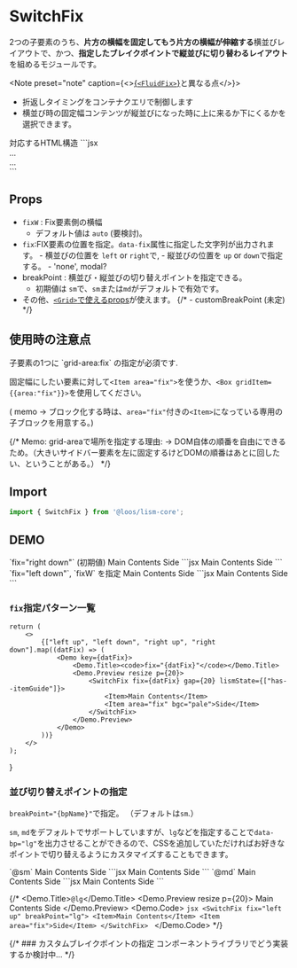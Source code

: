 

# SwitchFix

2つの子要素のうち、**片方の横幅を固定してもう片方の横幅が伸縮する**横並びレイアウトで、かつ、**指定したブレイクポイントで縦並びに切り替わるレイアウト**を組めるモジュールです。


<Note preset="note" caption={<><a href="/docs/components/FluidFix">{`<FluidFix>`}</a>と異なる点</>}>
- 折返しタイミングをコンテナクエリで制御します
- 横並び時の固定幅コンテンツが縦並びになった時に上に来るか下にくるかを選択できます。
</Note>


<Demo>
	<Demo.Title>対応するHTML構造</Demo.Title>
	<Demo.Code>
	```jsx
	<div class="l--switchFix">
		<div class="is--item">...</div>
		<div class="is--item -ga:fix">...</div>
	</div>
	```
	</Demo.Code>
</Demo>


## Props

- `fixW` : Fix要素側の横幅
	- デフォルト値は `auto` (要検討)。
- `fix`:FIX要素の位置を指定。`data-fix`属性に指定した文字列が出力されます。
		- 横並びの位置を `left` or `right`で,
		- 縦並びの位置を `up` or `down`で指定する。
			- 'none', modal?
- breakPoint : 横並び・縦並びの切り替えポイントを指定できる。
	- 初期値は `sm`で、`sm`または`md`がデフォルトで有効です。
- その他、[`<Grid>`で使えるprops](/docs/components/Grid#props)が使えます。
{/* - customBreakPoint (未定) */}


## 使用時の注意点

<Alert preset="info">
子要素の1つに `grid-area:fix` の指定が必須です.
</Alert>

固定幅にしたい要素に対して`<Item area="fix">`を使うか、`<Box gridItem={{area:"fix"}}>`を使用してください。

( memo → ブロック化する時は、`area="fix"`付きの`<Item>`になっている専用の子ブロックを用意する。)

{/* Memo: grid-areaで場所を指定する理由: → DOM自体の順番を自由にできるため。（大きいサイドバー要素を左に固定するけどDOMの順番はあとに回したい、ということがある。） */}


## Import

```js
import { SwitchFix } from '@loos/lism-core';
```


## DEMO

<Demo>
	<Demo.Title>
		`fix="right down"` (初期値)
	</Demo.Title>
	<Demo.Preview resize p={20}>
		<SwitchFix fix="right down" lismState={["has--itemGuide"]}>
			<Item>Main Contents</Item>
			<Item area="fix" bgc="pale">Side</Item>
		</SwitchFix>
	</Demo.Preview>
	<Demo.Code>
		```jsx
		<SwitchFix fix="right down">
			<Item>Main Contents</Item>
			<Item area="fix" bgc="pale">Side</Item>
		</SwitchFix>
		```
	</Demo.Code>
</Demo>


<Demo>
	<Demo.Title>
		`fix="left down"`, `fixW` を指定
	</Demo.Title>
	<Demo.Preview resize p={20}>
		<SwitchFix fix="left down" fixW='16em' gap={20} lismState={["has--itemGuide"]}>
			<Item>Main Contents</Item>
			<Item area="fix" bgc="pale">Side</Item>
		</SwitchFix>
	</Demo.Preview>
	<Demo.Code>
		```jsx
		<SwitchFix fix="left down" fixW='16em' gap={20}>
			<Item>Main Contents</Item>
			<Item area="fix" bgc="pale">Side</Item>
		</SwitchFix>
		```
	</Demo.Code>
</Demo>

### `fix`指定パターン一覧

	return (
		<>
			{["left up", "left down", "right up", "right down"].map((datFix) => (
				<Demo key={datFix}>
					<Demo.Title><code>fix="{datFix}"</code></Demo.Title>
					<Demo.Preview resize p={20}>
						<SwitchFix fix={datFix} gap={20} lismState={["has--itemGuide"]}>
							<Item>Main Contents</Item>
							<Item area="fix" bgc="pale">Side</Item>
						</SwitchFix>
					</Demo.Preview>
				</Demo>
			))}
		</>
	);
}

<SwitchFixDemos />


### 並び切り替えポイントの指定

`breakPoint="{bpName}"`で指定。
（デフォルトは`sm`.）

`sm`, `md`をデフォルトでサポートしていますが、`lg`などを指定することで`data-bp="lg"`を出力させることができるので、CSSを追加していただければお好きなポイントで切り替えるようにカスタマイズすることもできます。

<Demo>
	<Demo.Title>`@sm`</Demo.Title>
	<Demo.Preview resize p={20}>
		<SwitchFix fix="left up" breakPoint="sm">
			<Item>Main Contents</Item>
			<Item area="fix">Side</Item>
		</SwitchFix>
	</Demo.Preview>
	<Demo.Code>
		```jsx
		<SwitchFix fix="left up" breakPoint="sm">
			<Item>Main Contents</Item>
			<Item area="fix">Side</Item>
		</SwitchFix>
		```
	</Demo.Code>
</Demo>

<Demo>
	<Demo.Title>`@md`</Demo.Title>
	<Demo.Preview resize p={20}>
		<SwitchFix fix="left up" breakPoint="md">
			<Item>Main Contents</Item>
			<Item area="fix">Side</Item>
		</SwitchFix>
	</Demo.Preview>
	<Demo.Code>
		```jsx
		<SwitchFix fix="left up" breakPoint="md">
			<Item>Main Contents</Item>
			<Item area="fix">Side</Item>
		</SwitchFix>
		```
	</Demo.Code>
</Demo>


{/* <Demo>
	<Demo.Title>`@lg`</Demo.Title>
	<Demo.Preview resize p={20}>
		<SwitchFix fix="left up" breakPoint="lg">
			<Item>Main Contents</Item>
			<Item area="fix">Side</Item>
		</SwitchFix>
	</Demo.Preview>
	<Demo.Code>
		```jsx
		<SwitchFix fix="left up" breakPoint="lg">
			<Item>Main Contents</Item>
			<Item area="fix">Side</Item>
		</SwitchFix>
		```
	</Demo.Code>
</Demo> */}


{/* ### カスタムブレイクポイントの指定
コンポーネントライブラリでどう実装するか検討中... */}
